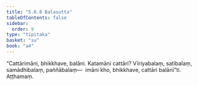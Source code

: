 ```yaml
---
title: "5.6.8 Balasutta"
tableOfContents: false
sidebar:
  order: 9
type: "tipitaka"
basket: "su"
book: "a4"
---
```



<DynamicBreadcrumb />

<Division number="261" book="a4">

<Paragraph number="1557" book="a4">
“Cattārimāni, bhikkhave, balāni. Katamāni cattāri? Vīriyabalaṃ, satibalaṃ, samādhibalaṃ, paññābalaṃ—  imāni kho, bhikkhave, cattāri balānī”ti.

</Paragraph>
</Division>

<Paragraph number="1558" type="center" book="a4">
Aṭṭhamaṃ.
</Paragraph>